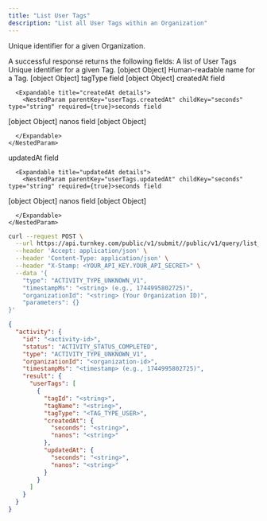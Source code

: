 ```yaml
---
title: "List User Tags"
description: "List all User Tags within an Organization"
---
```



<Authorizations />

<H3Bordered text="Body" />

<ParamField body="organizationId" type="string" required={true}>

Unique identifier for a given Organization.
</ParamField>


<H3Bordered text="Response" />
A successful response returns the following fields:

<ResponseField name="userTags" type="array" required>
  A list of User Tags

  <Expandable title="userTags details">
    <NestedParam parentKey="userTags" childKey="tagId" type="string" required={true}>Unique identifier for a given Tag.
[object Object]</NestedParam>
<NestedParam parentKey="userTags" childKey="tagName" type="string" required={true}>Human-readable name for a Tag.
[object Object]</NestedParam>
<NestedParam parentKey="userTags" childKey="tagType" type="enum" required={true}>tagType field
[object Object]</NestedParam>
<NestedParam parentKey="userTags" childKey="createdAt" type="object" required={true}>
      createdAt field

      <Expandable title="createdAt details">
        <NestedParam parentKey="userTags.createdAt" childKey="seconds" type="string" required={true}>seconds field
[object Object]</NestedParam>
<NestedParam parentKey="userTags.createdAt" childKey="nanos" type="string" required={true}>nanos field
[object Object]</NestedParam>

      </Expandable>
    </NestedParam>
<NestedParam parentKey="userTags" childKey="updatedAt" type="object" required={true}>
      updatedAt field

      <Expandable title="updatedAt details">
        <NestedParam parentKey="userTags.updatedAt" childKey="seconds" type="string" required={true}>seconds field
[object Object]</NestedParam>
<NestedParam parentKey="userTags.updatedAt" childKey="nanos" type="string" required={true}>nanos field
[object Object]</NestedParam>

      </Expandable>
    </NestedParam>

  </Expandable>
</ResponseField>

<RequestExample>

```bash cURL
curl --request POST \
  --url https://api.turnkey.com/public/v1/submit//public/v1/query/list_user_tags \
  --header 'Accept: application/json' \
  --header 'Content-Type: application/json' \
  --header "X-Stamp: <YOUR_API_KEY.YOUR_API_SECRET>" \
  --data '{
    "type": "ACTIVITY_TYPE_UNKNOWN_V1",
    "timestampMs": "<string> (e.g., 1744995802725)",
    "organizationId": "<string> (Your Organization ID)",
    "parameters": {}
}'
```

</RequestExample>

<ResponseExample>

```json 200
{
  "activity": {
    "id": "<activity-id>",
    "status": "ACTIVITY_STATUS_COMPLETED",
    "type": "ACTIVITY_TYPE_UNKNOWN_V1",
    "organizationId": "<organization-id>",
    "timestampMs": "<timestamp> (e.g., 1744995802725)",
    "result": {
      "userTags": [
        {
          "tagId": "<string>",
          "tagName": "<string>",
          "tagType": "<TAG_TYPE_USER>",
          "createdAt": {
            "seconds": "<string>",
            "nanos": "<string>"
          },
          "updatedAt": {
            "seconds": "<string>",
            "nanos": "<string>"
          }
        }
      ]
    }
  }
}
```

</ResponseExample>
